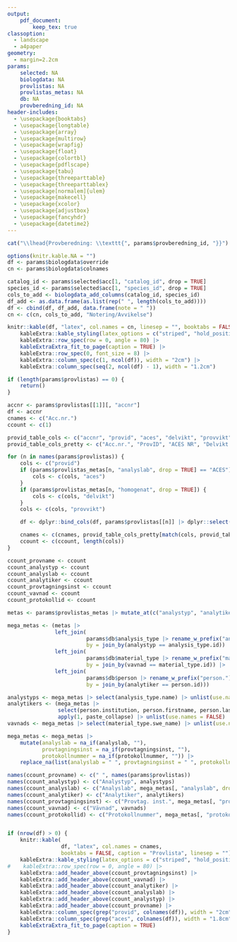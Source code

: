 ```yaml
---
output: 
    pdf_document:
        keep_tex: true
classoption: 
  - landscape
  - a4paper
geometry: 
  - margin=2.2cm
params:
    selected: NA
    biologdata: NA
    provlistas: NA
    provlistas_metas: NA
    db: NA
    provberedning_id: NA
header-includes:
  - \usepackage{booktabs}
  - \usepackage{longtable}
  - \usepackage{array}
  - \usepackage{multirow}
  - \usepackage{wrapfig}
  - \usepackage{float}
  - \usepackage{colortbl}
  - \usepackage{pdflscape}
  - \usepackage{tabu}
  - \usepackage{threeparttable}
  - \usepackage{threeparttablex}
  - \usepackage[normalem]{ulem}
  - \usepackage{makecell}
  - \usepackage{xcolor}
  - \usepackage{adjustbox}
  - \usepackage{fancyhdr}
  - \usepackage{datetime2}
---
```


<!-- https://haozhu233.github.io/kableExtra/awesome_table_in_pdf.pdf -->

\pagestyle{fancyplain}
\fancyfoot[C]{}
\renewcommand\plainheadrulewidth{.8pt}
\rhead{Genererad \today}
\rfoot{\hfill \thepage \hfill NRM}

```r
cat("\\lhead{Provberedning: \\texttt{", params$provberedning_id, "}}")
```

```r
options(knitr.kable.NA = "")
df <- params$biologdata$override
cn <- params$biologdata$colnames

catalog_id <- params$selected$acc[1, "catalog_id", drop = TRUE]
species_id <- params$selected$acc[1, "species_id", drop = TRUE]
cols_to_add <- biologdata_add_columns(catalog_id, species_id)
df_add <- as.data.frame(as.list(rep(" ", length(cols_to_add))))
df <- cbind(df, df_add, data.frame(note = " "))
cn <- c(cn, cols_to_add, "Notering/Avvikelse")

knitr::kable(df, "latex", col.names = cn, linesep = "", booktabs = FALSE, caption = "Biologdata", escape = FALSE) |>
    kableExtra::kable_styling(latex_options = c("striped", "hold_position"), position = "center", font_size = 10) |>
    kableExtra::row_spec(row = 0, angle = 80) |>
    kableExtraExtra_fit_to_page(caption = TRUE) |>
    kableExtra::row_spec(0, font_size = 8) |>
    kableExtra::column_spec(c(1, ncol(df)), width = "2cm") |>
    kableExtra::column_spec(seq(2, ncol(df) - 1), width = "1.2cm")
```

\newpage

```r
if (length(params$provlistas) == 0) {
    return()
}

accnr <- params$provlistas[[1]][, "accnr"]
df <- accnr
cnames <- c("Acc.nr.")
ccount <- c(1)

provid_table_cols <- c("accnr", "provid", "aces", "delvikt", "provvikt")
provid_table_cols_pretty <- c("Acc.nr.", "ProvID", "ACES NR", "Delvikt (g)", "Provvikt (g)")

for (n in names(params$provlistas)) {
    cols <- c("provid")
    if (params$provlistas_metas[n, "analyslab", drop = TRUE] == "ACES") {
        cols <- c(cols, "aces")
    }
    if (params$provlistas_metas[n, "homogenat", drop = TRUE]) {
        cols <- c(cols, "delvikt")
    }
    cols <- c(cols, "provvikt")

    df <- dplyr::bind_cols(df, params$provlistas[[n]] |> dplyr::select(dplyr::all_of(cols)))

    cnames <- c(cnames, provid_table_cols_pretty[match(cols, provid_table_cols)])
    ccount <- c(ccount, length(cols))
}

ccount_provname <- ccount
ccount_analystyp <- ccount
ccount_analyslab <- ccount
ccount_analytiker <- ccount
ccount_provtagningsinst <- ccount
ccount_vavnad <- ccount
ccount_protokollid <- ccount

metas <- params$provlistas_metas |> mutate_at(c("analystyp", "analytiker", "vavnad"), as.numeric)

mega_metas <- (metas |>
               left_join(
                         params$db$analysis_type |> rename_w_prefix("analysis_type."),
                         by = join_by(analystyp == analysis_type.id)) |>
               left_join(
                         params$db$material_type |> rename_w_prefix("material_type."),
                         by = join_by(vavnad == material_type.id)) |>
               left_join(
                         params$db$person |> rename_w_prefix("person."),
                         by = join_by(analytiker == person.id)))

analystyps <- mega_metas |> select(analysis_type.name) |> unlist(use.names = FALSE) |> na_if("") |> replace_na(" ")
analytikers <- (mega_metas |>
                select(person.institution, person.firstname, person.lastname, person.town) |>
                apply(1, paste_collapse) |> unlist(use.names = FALSE) |> na_if("") |> replace_na(" "))
vavnads <- mega_metas |> select(material_type.swe_name) |> unlist(use.names = FALSE) |> na_if("") |> replace_na(" ")

mega_metas <- mega_metas |>
    mutate(analyslab = na_if(analyslab, ""),
           provtagningsinst = na_if(provtagningsinst, ""),
           protokollnummer = na_if(protokollnummer, "")) |>
    replace_na(list(analyslab = " ", provtagningsinst = " ", protokollnummer = " "))

names(ccount_provname) <- c(" ", names(params$provlistas))
names(ccount_analystyp) <- c("Analystyp", analystyps)
names(ccount_analyslab) <- c("Analyslab", mega_metas[, "analyslab", drop = TRUE])
names(ccount_analytiker) <- c("Analytiker", analytikers)
names(ccount_provtagningsinst) <- c("Provtag. inst.", mega_metas[, "provtagningsinst", drop = TRUE])
names(ccount_vavnad) <- c("Vävnad", vavnads)
names(ccount_protokollid) <- c("Protokollnummer", mega_metas[, "protokollnummer", drop = TRUE])


if (nrow(df) > 0) {
    knitr::kable(
                 df, "latex", col.names = cnames,
                 booktabs = FALSE, caption = "Provlista", linesep = "") |>
    kableExtra::kable_styling(latex_options = c("striped", "hold_position"), position = "center") |>
#    kableExtra::row_spec(row = 0, angle = 80) |>
    kableExtra::add_header_above(ccount_provtagningsinst) |>
    kableExtra::add_header_above(ccount_vavnad) |>
    kableExtra::add_header_above(ccount_analytiker) |>
    kableExtra::add_header_above(ccount_analyslab) |>
    kableExtra::add_header_above(ccount_analystyp) |>
    kableExtra::add_header_above(ccount_provname) |>
    kableExtra::column_spec(grep("provid", colnames(df)), width = "2cm") |>
    kableExtra::column_spec(grep("aces", colnames(df)), width = "1.8cm") |>
    kableExtraExtra_fit_to_page(caption = TRUE)
}
```
